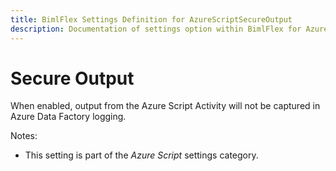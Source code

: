 ```yaml
---
title: BimlFlex Settings Definition for AzureScriptSecureOutput
description: Documentation of settings option within BimlFlex for AzureScriptSecureOutput
---
```

<head>
  <meta name="varigenceProduct" content="BimlFlex"></meta>
  <meta name="varigenceArticleType" content="Reference"></meta>
</head>

# Secure Output

When enabled, output from the Azure Script Activity will not be captured in Azure Data Factory logging.

Notes:

* This setting is part of the *Azure Script* settings category.

